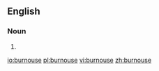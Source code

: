 ==English==

===Noun===
{{head|en|noun}}

# {{alternative spelling of|burnoose|lang=en}}

[[io:burnouse]]
[[pl:burnouse]]
[[vi:burnouse]]
[[zh:burnouse]]